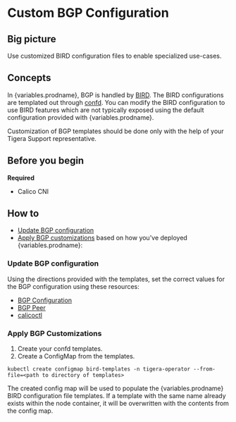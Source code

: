 ---
---

# Custom BGP Configuration

## Big picture

Use customized BIRD configuration files to enable specialized use-cases.

## Concepts

In {variables.prodname}, BGP is handled by [BIRD](https://github.com/projectcalico/bird).
The BIRD configurations are templated out through [confd](https://github.com/projectcalico/confd).
You can modify the BIRD configuration to use BIRD features which are not typically exposed using the
default configuration provided with {variables.prodname}.

Customization of BGP templates should be done only with the help of your Tigera Support representative.

## Before you begin

**Required**

- Calico CNI

## How to

- [Update BGP configuration](#update-bgp-configuration)
- [Apply BGP customizations](#apply-bgp-customizations) based on how you've deployed {variables.prodname}:

### Update BGP configuration

Using the directions provided with the templates, set the correct values
for the BGP configuration using these resources:

- [BGP Configuration](../../reference/resources/bgpconfig.mdx)
- [BGP Peer](../../reference/resources/bgppeer.mdx)
- [calicoctl](../../reference/clis/calicoctl/index.mdx)

### Apply BGP Customizations

1. Create your confd templates.
1. Create a ConfigMap from the templates.

```
kubectl create configmap bird-templates -n tigera-operator --from-file=<path to directory of templates>
```

The created config map will be used to populate the {variables.prodname} BIRD configuration file templates. If a template with the same name already exists within the node container, it will be overwritten with the contents from the config map.
